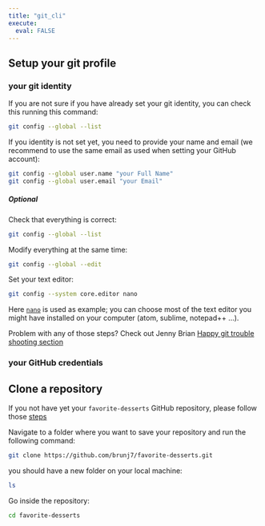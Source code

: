 ```yaml
---
title: "git_cli"
execute: 
  eval: FALSE
---
```



## Setup your git profile

### your git identity

If you are not sure if you have already set your git identity, you can check this running this command:

```bash
git config --global --list
```

If you identity is not set yet, you need to provide your name and email (we recommend to use the same email as used when setting your GitHub account): 

```bash
git config --global user.name "your Full Name"
git config --global user.email "your Email"
```


##### Optional

Check that everything is correct: 

```bash
git config --global --list
```

Modify everything at the same time:

```bash
git config --global --edit
```

Set your text editor: 

```bash
git config --system core.editor nano
```

Here [`nano`](https://www.nano-editor.org) is used as example; you can choose most of the text editor you might have installed on your computer (atom, sublime, notepad++ ...).

Problem with any of those steps? Check out Jenny Brian [Happy git trouble shooting section](http://happygitwithr.com/troubleshooting.html){target="_blank"}


### your GitHub credentials


## Clone a repository

::: {.callout-tip}
If you not have yet your `favorite-desserts` GitHub repository, please follow those [steps](https://ucsb-library-research-data-services.github.io/reproducible-lab/01-handson_github_website.html)
:::


Navigate to a folder where you want to save your repository and run the following command: 

```bash
git clone https://github.com/brunj7/favorite-desserts.git
```

you should have a new folder on your local machine:


```bash
ls
```

Go inside the repository:

```bash
cd favorite-desserts
```

